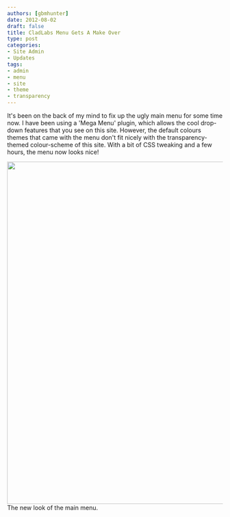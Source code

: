 ```yaml
---
authors: [gbmhunter]
date: 2012-08-02
draft: false
title: CladLabs Menu Gets A Make Over
type: post
categories:
- Site Admin
- Updates
tags:
- admin
- menu
- site
- theme
- transparency
---
```



It's been on the back of my mind to fix up the ugly main menu for some time now. I have been using a 'Mega Menu' plugin, which allows the cool drop-down features that you see on this site. However, the default colours themes that came with the menu don't fit nicely with the transparency-themed colour-scheme of this site. With a bit of CSS tweaking and a few hours, the menu now looks nice!


<Image src={clad_labs_menu_gets_make_over} width="800px">The new look of the main menu.</Image>
